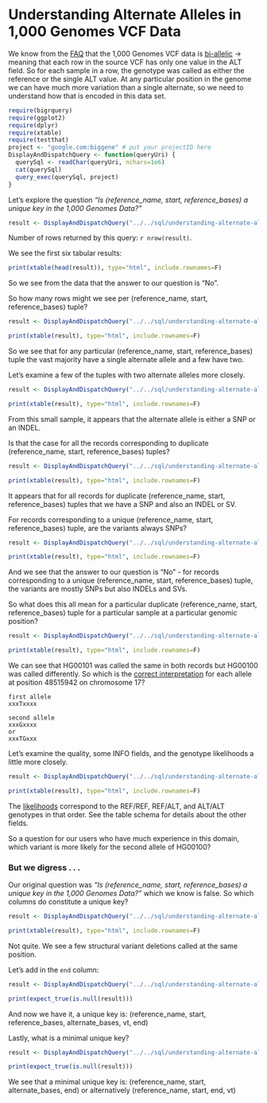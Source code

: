 <!-- R Markdown Documentation, DO NOT EDIT THE PLAIN MARKDOWN VERSION OF THIS FILE -->

<!-- Copyright 2014 Google Inc. All rights reserved. -->

<!-- Licensed under the Apache License, Version 2.0 (the "License"); -->
<!-- you may not use this file except in compliance with the License. -->
<!-- You may obtain a copy of the License at -->

<!--     http://www.apache.org/licenses/LICENSE-2.0 -->

<!-- Unless required by applicable law or agreed to in writing, software -->
<!-- distributed under the License is distributed on an "AS IS" BASIS, -->
<!-- WITHOUT WARRANTIES OR CONDITIONS OF ANY KIND, either express or implied. -->
<!-- See the License for the specific language governing permissions and -->
<!-- limitations under the License. -->

Understanding Alternate Alleles in 1,000 Genomes VCF Data
========================================================

We know from the [FAQ](http://www.1000genomes.org/faq/are-all-genotype-calls-current-release-vcf-files-bi-allelic) that the 1,000 Genomes VCF data is [bi-allelic](http://www.1000genomes.org/faq/are-all-genotype-calls-current-release-vcf-files-bi-allelic) → meaning that each row in the source VCF has only one value in the ALT field.  So for each sample in a row, the genotype was called as either the reference or the single ALT value.  At any particular position in the genome we can have much more variation than a single alternate, so we need to understand how that is encoded in this data set.

```r
require(bigrquery)
require(ggplot2)
require(dplyr)
require(xtable)
require(testthat)
project <- "google.com:biggene" # put your projectID here
DisplayAndDispatchQuery <- function(queryUri) {
  querySql <- readChar(queryUri, nchars=1e6)
  cat(querySql)
  query_exec(querySql, project)
}
```

Let’s explore the question _“Is (reference_name, start, reference_bases) a unique key in the 1,000 Genomes Data?”_

```r
result <- DisplayAndDispatchQuery("../../sql/understanding-alternate-alleles/chrom-pos-ref-dups.sql")
```
Number of rows returned by this query: `r nrow(result)`.

We see the first six tabular results:
```r
print(xtable(head(result)), type="html", include.rownames=F)
```
So we see from the data that the answer to our question is “No”.

So how many rows might we see per (reference_name, start, reference_bases) tuple?
```r
result <- DisplayAndDispatchQuery("../../sql/understanding-alternate-alleles/count-chrom-pos-ref.sql")
```
```r
print(xtable(result), type="html", include.rownames=F)
```
So we see that for any particular (reference_name, start, reference_bases) tuple the vast majority have a single alternate allele and a few have two.

Let’s examine a few of the tuples with two alternate alleles more closely.
```r
result <- DisplayAndDispatchQuery("../../sql/understanding-alternate-alleles/three-chrom-pos-ref-dups.sql")
```
```r
print(xtable(result), type="html", include.rownames=F)
```
From this small sample, it appears that the alternate allele is either a SNP or an INDEL.

Is that the case for all the records corresponding to duplicate (reference_name, start, reference_bases) tuples?
```r
result <- DisplayAndDispatchQuery("../../sql/understanding-alternate-alleles/count-by-var-type-chrom-pos-ref-dups.sql")
```
```r
print(xtable(result), type="html", include.rownames=F)
```
It appears that for all records for duplicate (reference_name, start, reference_bases) tuples that we have a SNP and also an INDEL or SV.

For records corresponding to a unique (reference_name, start, reference_bases) tuple, are the variants always SNPs?
```r
result <- DisplayAndDispatchQuery("../../sql/understanding-alternate-alleles/count-by-var-type-chrom-pos-ref-singles.sql")
```
```r
print(xtable(result), type="html", include.rownames=F)
```
And we see that the answer to our question is “No” - for records corresponding to a unique (reference_name, start, reference_bases) tuple, the variants are mostly SNPs but also INDELs and SVs.

So what does this all mean for a particular duplicate (reference_name, start, reference_bases) tuple for a particular sample at a particular genomic position?
```r
result <- DisplayAndDispatchQuery("../../sql/understanding-alternate-alleles/sample-chrom-pos-ref-dups.sql")
```
```r
print(xtable(result), type="html", include.rownames=F)
```
We can see that HG00101 was called the same in both records but HG00100 was called differently.  So which is the [correct interpretation](http://vcftools.sourceforge.net/VCF-poster.pdf) for each allele at position 48515942 on chromosome 17?
```
first allele
xxxTxxxx

second allele
xxxGxxxx
or
xxxTGxxx
```
Let’s examine the quality, some INFO fields, and the genotype likelihoods a little more closely.
```r
result <- DisplayAndDispatchQuery("../../sql/understanding-alternate-alleles/sample-likelihood.sql")
```
```r
print(xtable(result), type="html", include.rownames=F)
```
The [likelihoods](http://faculty.washington.edu/browning/beagle/intro-to-vcf.html) correspond to the REF/REF, REF/ALT, and ALT/ALT genotypes in that order.  See the table schema for details about the other fields.

So a question for our users who have much experience in this domain, which variant is more likely for the second allele of HG00100?

### But we digress . . .

Our original question was _“Is (reference_name, start, reference_bases) a unique key in the 1,000 Genomes Data?”_ which we know is false.  So which columns do constitute a unique key?

```r
result <- DisplayAndDispatchQuery("../../sql/understanding-alternate-alleles/not-quite-unique-key.sql")
```

```r
print(xtable(result), type="html", include.rownames=F)
```
Not quite.  We see a few structural variant deletions called at the same position.

Let's add in the `end` column:
```r
result <- DisplayAndDispatchQuery("../../sql/understanding-alternate-alleles/unique-key.sql")
```

```r
print(expect_true(is.null(result)))
```

And now we have it, a unique key is: (reference_name, start, reference_bases, alternate_bases, vt, end)

Lastly, what is a minimal unique key?
```r
result <- DisplayAndDispatchQuery("../../sql/understanding-alternate-alleles/minimal-unique-key.sql")
```

```r
print(expect_true(is.null(result)))
```

We see that a minimal unique key is: (reference_name, start, alternate_bases, end) or alternatively (reference_name, start, end, vt)

